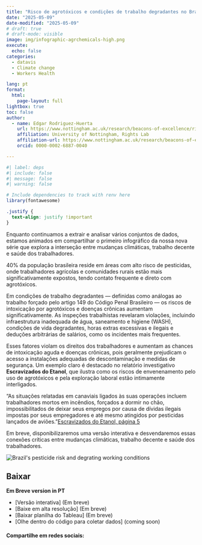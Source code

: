 ```yaml
---
title: "Risco de agrotóxicos e condições de trabalho degradantes no Brasil"
date: "2025-05-09"
date-modified: "2025-05-09"
# draft: true
# draft-mode: visible 
image: img/infographic-agrchemicals-high.png
execute:
  echo: false
categories:
  - datavis
  - Climate change
  - Workers Health

lang: pt
format: 
  html:
    page-layout: full
lightbox: true
toc: false
author:
  - name: Edgar Rodriguez-Huerta
    url: https://www.nottingham.ac.uk/research/beacons-of-excellence/rights-lab/our-team/edgar-rodríguez-huerta/index.aspx
    affiliation: University of Nottingham, Rights Lab
    affiliation-url: https://www.nottingham.ac.uk/research/beacons-of-excellence/rights-lab/index.aspx
    orcid: 0000-0002-6887-0040

---
```


```r
#| label: deps
#| include: false
#| message: false
#| warning: false

# Include dependencies to track with renv here
library(fontawesome)
```


```css
.justify {
  text-align: justify !important
}
```

:::{.column-body-outset}

Enquanto continuamos a extrair e analisar vários conjuntos de dados, estamos animados em compartilhar o primeiro infográfico da nossa nova série que explora a interseção entre mudanças climáticas, trabalho decente e saúde dos trabalhadores.

40% da população brasileira reside em áreas com alto risco de pesticidas, onde trabalhadores agrícolas e comunidades rurais estão mais significativamente expostos, tendo contato frequente e direto com agrotóxicos.

Em condições de trabalho degradantes — definidas como análogas ao trabalho forçado pelo artigo 149 do Código Penal Brasileiro — os riscos de intoxicação por agrotóxicos e doenças crônicas aumentam significativamente. As inspeções trabalhistas revelaram violações, incluindo infraestrutura inadequada de água, saneamento e higiene (WASH), condições de vida degradantes, horas extras excessivas e ilegais e deduções arbitrárias de salários, como os incidentes mais frequentes.

Esses fatores violam os direitos dos trabalhadores e aumentam as chances de intoxicação aguda e doenças crônicas, pois geralmente prejudicam o acesso a instalações adequadas de descontaminação e medidas de segurança. Um exemplo claro é destacado no relatório investigativo **Escravizados do Etanol**, que ilustra como os riscos de envenenamento pelo uso de agrotóxicos e pela exploração laboral estão intimamente interligados.


::: {.callout-warning appearance="simple" icon=false}


“As situações relatadas em canaviais ligados às suas operações incluem trabalhadores mortos em incêndios, forçados a dormir no chão, impossibilitados de deixar seus empregos por causa de dívidas ilegais impostas por seus empregadores e até mesmo atingidos por pesticidas lançados de aviões.”[Escravizados do Etanol, página 5](https://reporterbrasil.org.br/wp-content/uploads/2024/12/Monitor_Etanol_PT.pdf)

:::

Em breve, disponibilizaremos uma versão interativa e desvendaremos essas conexões críticas entre mudanças climáticas, trabalho decente e saúde dos trabalhadores.

![](img/infographic-agrchemicals-high.png "Brazil's pesticide risk and degrating working conditions")
:::

## Baixar {.appendix}

**Em Breve version in PT**

- [Versão interativa] (Em breve)
- [Baixe em alta resolução] (Em breve)
- [Baixar planilha do Tableau] (Em breve)
- [Olhe dentro do código para coletar dados] (coming soon)


#### Compartilhe em redes sociais:

```{=html}
<!-- AddToAny BEGIN -->
<div class="a2a_kit a2a_kit_size_32 a2a_default_style" data-a2a-icon-color="#FFDC02,black">

<a class="a2a_button_email a2a_counter"></a>
<a class="a2a_button_copy_link a2a_counter"></a>
<a class="a2a_button_linkedin a2a_counter"></a>
<a class="a2a_button_facebook a2a_counter"></a>
<a class="a2a_button_bluesky a2a_counter"></a>
<a class="a2a_button_x a2a_counter"></a>
<a class="a2a_button_threads a2a_counter"></a>
<a class="a2a_button_mastodon a2a_counter"></a>
<a class="a2a_button_whatsapp a2a_counter"></a>
<a class="a2a_dd a2a_counter" href="https://www.addtoany.com/share"></a>
</div>
<script async src="https://static.addtoany.com/menu/page.js"></script>
<!-- AddToAny END -->
```

